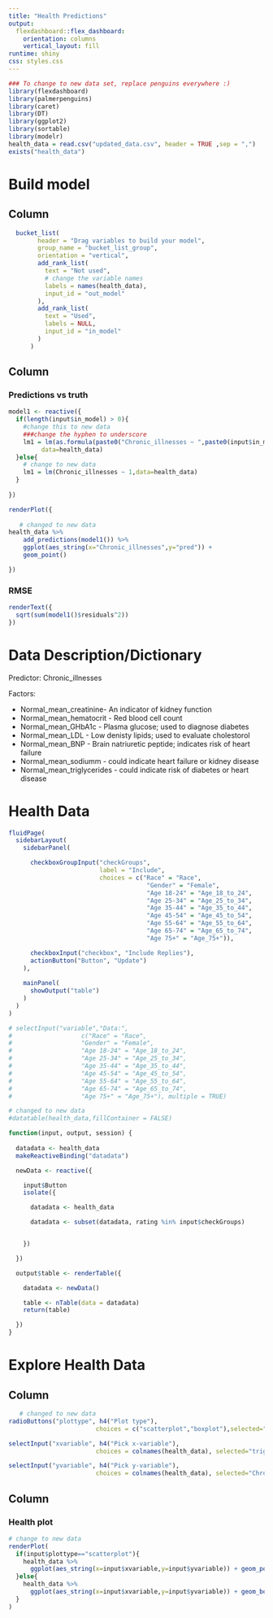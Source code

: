 ```yaml
---
title: "Health Predictions"
output: 
  flexdashboard::flex_dashboard:
    orientation: columns
    vertical_layout: fill
runtime: shiny
css: styles.css
---
```


```r

### To change to new data set, replace penguins everywhere :) 
library(flexdashboard)
library(palmerpenguins)
library(caret) 
library(DT)
library(ggplot2)
library(sortable)
library(modelr)
health_data = read.csv("updated_data.csv", header = TRUE ,sep = ",")
exists("health_data")
```


Build model
=====================================  
  


Column {data-width=300}
----------------------------------------------------------------------- 

```r
  bucket_list(
        header = "Drag variables to build your model",
        group_name = "bucket_list_group",
        orientation = "vertical",
        add_rank_list(
          text = "Not used",
          # change the variable names
          labels = names(health_data),
          input_id = "out_model"
        ),
        add_rank_list(
          text = "Used",
          labels = NULL,
          input_id = "in_model"
        )
      )
```



Column {data-width=400}
-----------------------------------------------------------------------

### Predictions vs truth

```r

model1 <- reactive({
  if(length(input$in_model) > 0){
    #change this to new data
    ###change the hyphen to underscore
    lm1 = lm(as.formula(paste0("Chronic_illnesses ~ ",paste0(input$in_model,collapse="+"))),
         data=health_data)
  }else{
    # change to new data
    lm1 = lm(Chronic_illnesses ~ 1,data=health_data)
  }
  
})

```

```r
renderPlot({ 
  
   # changed to new data
health_data %>%
    add_predictions(model1()) %>%
    ggplot(aes_string(x="Chronic_illnesses",y="pred")) +
    geom_point()

})
```

### RMSE

```r
renderText({
  sqrt(sum(model1()$residuals^2))
})
```

Data Description/Dictionary
===================================== 
Predictor: Chronic_illnesses

Factors:

* Normal_mean_creatinine- An indicator of kidney function
* Normal_mean_hematocrit - Red blood cell count
* Normal_mean_GHbA1c - Plasma glucose; used to diagnose diabetes
* Normal_mean_LDL - Low denisty lipids; used to evaluate cholestorol 
* Normal_mean_BNP - Brain natriuretic peptide; indicates risk of heart failure
* Normal_mean_sodiumm - could indicate heart failure or kidney disease
* Normal_mean_triglycerides - could indicate risk of diabetes or heart disease


Health Data 
===================================== 
```r
fluidPage(
  sidebarLayout(
    sidebarPanel(

      checkboxGroupInput("checkGroups", 
                         label = "Include", 
                         choices = c("Race" = "Race",
                                      "Gender" = "Female",
                                      "Age 18-24" = "Age_18_to_24",
                                      "Age 25-34" = "Age_25_to_34",
                                      "Age 35-44" = "Age_35_to_44",
                                      "Age 45-54" = "Age_45_to_54",
                                      "Age 55-64" = "Age_55_to_64",
                                      "Age 65-74" = "Age_65_to_74",
                                      "Age 75+" = "Age_75+")),

      checkboxInput("checkbox", "Include Replies"),
      actionButton("Button", "Update")
    ),
    
    mainPanel(
      showOutput("table")
    )
  )
)

# selectInput("variable","Data:",
#                   c("Race" = "Race",
#                   "Gender" = "Female",
#                   "Age 18-24" = "Age_18_to_24",
#                   "Age 25-34" = "Age_25_to_34",
#                   "Age 35-44" = "Age_35_to_44",
#                   "Age 45-54" = "Age_45_to_54",
#                   "Age 55-64" = "Age_55_to_64",
#                   "Age 65-74" = "Age_65_to_74",
#                   "Age 75+" = "Age_75+"), multiple = TRUE)
```

```r
# changed to new data
#datatable(health_data,fillContainer = FALSE) 

function(input, output, session) {
  
  datadata <- health_data
  makeReactiveBinding("datadata")

  newData <- reactive({

    input$Button
    isolate({

      datadata <- health_data

      datadata <- subset(datadata, rating %in% input$checkGroups)


    })

  })

  output$table <- renderTable({

    datadata <- newData()

    table <- nTable(data = datadata)
    return(table)

  })
}
```


Explore Health Data
===================================== 

Column {.sidebar}
-----------------------------------------------------------------------



```r
   # changed to new data
radioButtons("plottype", h4("Plot type"),
                        choices = c("scatterplot","boxplot"),selected="scatterplot")

selectInput("xvariable", h4("Pick x-variable"),
                        choices = colnames(health_data), selected="trig_mean_normal_tm1")

selectInput("yvariable", h4("Pick y-variable"),
                        choices = colnames(health_data), selected="Chronic_illnesses")

```

Column 
-----------------------------------------------------------------------

### Health plot

```r

# change to new data
renderPlot(
  if(input$plottype=="scatterplot"){
    health_data %>% 
      ggplot(aes_string(x=input$xvariable,y=input$yvariable)) + geom_point()
  }else{
    health_data %>% 
      ggplot(aes_string(x=input$xvariable,y=input$yvariable)) + geom_boxplot()
  }
)
```



